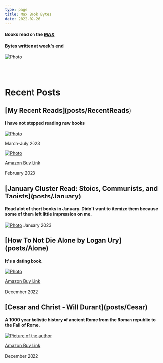 ```yaml
---
type: page
title: Max Book Bytes
date: 2022-02-26
---
```


<h4>Books read on the <a href="https://trimet.org/max" target="_blank">MAX</a></h4>
<h4>Bytes written at week's end</h4>



<Image
src="/images/maxtrain.jpg"
alt="Photo"
width={700}
height={700}
priority
className="next-image"
/>
<br></br>
<br></br>
<h1> Recent Posts </h1>
<h2>[My Recent Reads](posts/RecentReads)</h2>
<h4> I have not stopped reading new books</h4>

[<Image
src="/images/Flowers.jpg"
alt="Photo"
width={721}
height={481}
priority
className="next-image"
/>](posts/RecentReads)

<span>March-July 2023</span> 

[<Image
src="/images/Snowy.jpg"
alt="Photo"
width={700}
height={700}
priority
className="next-image"
/>](posts/StoryOfPhilosophy)


<a href="https://www.amazon.com/Story-Philosophy-Opinions-Greatest-Philosophers/dp/0671739166/ref=sr_1_1?crid=CPWEGVQQ1VRM&keywords=the+story+of+philosophy&qid=1677991466&sprefix=the+story+of+philopsog%2Caps%2C210&sr=8-1" target="_blank">Amazon Buy Link</a>
<br></br>
<span>February 2023</span> 

<h2>[January Cluster Read: Stoics, Communists, and Taoists](posts/January)</h2>
<h4> Read alot of short books in January. Didn't want to itemize them because some of them left little impression on me. </h4>

[<Image
src="/images/SnowyBranch.jpg"
alt="Photo"
width={700}
height={700}
priority
className="next-image"
/>](posts/January)
<span>January 2023</span> 


<h2>[How To Not Die Alone by Logan Ury](posts/Alone)</h2>
<h4> It's a dating book.</h4>

[<Image
src="/images/flower.jpg"
alt="Photo"
width={700}
height={300}
/>](posts/Alone)

<a href="https://www.amazon.com/How-Not-Die-Alone-Surprising/dp/B08CNKXQ2N/ref=sr_1_1?crid=34A1PH5G8F2IG&keywords=how+to+not+die+alone&qid=1673225321&sprefix=how+to+not+ie+alo%2Caps%2C252&sr=8-1" target="_blank">Amazon Buy Link</a>
<br></br>
<span>December 2022</span> 

<h2>[Cesar and Christ - Will Durant](posts/Cesar)</h2>
<h4>A 1000 year holistic history of ancient Rome from the Roman republic to the Fall of Rome.</h4>

[<Image
srcset="/images/10.jpg"
alt="Picture of the author"
objectFit="contain"
/>](posts/Cesar)

<a href="https://www.amazon.com/Caesar-Christ-Civilization-Christianity-D/dp/1567310141/ref=sr_1_1?crid=2PAI3DLJ7WUKH&keywords=Cesar+and+Christ&qid=1671253856&sprefix=cesar+and+chris%2Caps%2C259&sr=8-1" target="_blank">Amazon Buy Link</a>
<br></br>
<span>December 2022</span>




